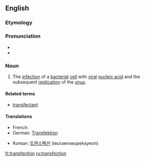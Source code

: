 ==English==

===Etymology===
{{blend|trans-|infection}}

===Pronunciation===
*{{IPA|tɹænzˈfɛkʃən}}
*{{rhymes|ɛkʃən}}

===Noun===
{{wikipedia}}
{{en-noun}}
# {{molecular biology}} The [[infection]] of a [[bacterial]] [[cell]] with [[viral]] [[nucleic acid]] and the subsequent [[replication]] of the [[virus]].

====Related terms====
*[[transfectant]]

====Translations====
{{trans-top|infection of a bacterial cell with viral nucleic acid}}
* French: {{t+|fr|transfection}}
* German: [[Transfektion]] {{f}}
{{trans-mid}}
* Korean: [[트랜스펙션]] (teuraenseupeksyeon)
{{trans-bottom}}

[[fr:transfection]]
[[ru:transfection]]